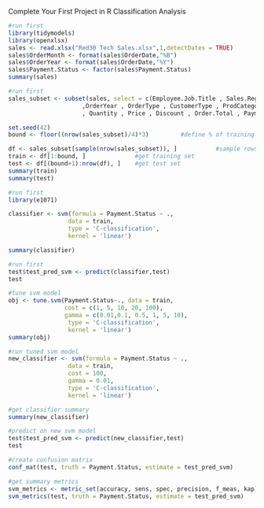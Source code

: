 Complete Your First Project in R
Classification Analysis

```{r}
#run first
library(tidymodels)
library(openxlsx)
sales <- read.xlsx("Red30 Tech Sales.xlsx",1,detectDates = TRUE)
sales$OrderMonth <- format(sales$OrderDate,"%B")
sales$OrderYear <- format(sales$OrderDate,"%Y")
sales$Payment.Status <- factor(sales$Payment.Status)
summary(sales)
```

```{r}
#run first
sales_subset <- subset(sales, select = c(Employee.Job.Title , Sales.Region , OrderMonth
                     ,OrderYear , OrderType , CustomerType , ProdCategory
                     , Quantity , Price , Discount , Order.Total , Payment.Plan, Payment.Status))

set.seed(42)
bound <- floor((nrow(sales_subset)/4)*3)         #define % of training and test set

df <- sales_subset[sample(nrow(sales_subset)), ]           #sample rows 
train <- df[1:bound, ]              #get training set
test <- df[(bound+1):nrow(df), ]    #get test set
summary(train)
summary(test)
```

```{r}
#run first
library(e1071)

classifier <- svm(formula = Payment.Status ~ ., 
                 data = train, 
                 type = 'C-classification', 
                 kernel = 'linear') 

summary(classifier)
```


```{r}
#run first
test$test_pred_svm <- predict(classifier,test)
test 
```

```{r}
#tune svm model
obj <- tune.svm(Payment.Status~., data = train,
                cost = c(1, 5, 10, 20, 100),
                gamma = c(0.01,0.1, 0.5, 1, 5, 10),
                 type = 'C-classification', 
                 kernel = 'linear')
summary(obj)
```


```{r}
#run tuned svm model
new_classifier <- svm(formula = Payment.Status ~ ., 
                 data = train, 
                 cost = 100,
                 gamma = 0.01,
                 type = 'C-classification', 
                 kernel = 'linear') 
```

```{r}
#get classifier summary
summary(new_classifier)
```

```{r}
#predict on new svm model
test$test_pred_svm <- predict(new_classifier,test)
test 
```

```{r}
#create confusion matrix
conf_mat(test, truth = Payment.Status, estimate = test_pred_svm)
```

```{r}
#get summary metrics
svm_metrics <- metric_set(accuracy, sens, spec, precision, f_meas, kap)
svm_metrics(test, truth = Payment.Status, estimate = test_pred_svm)
```

